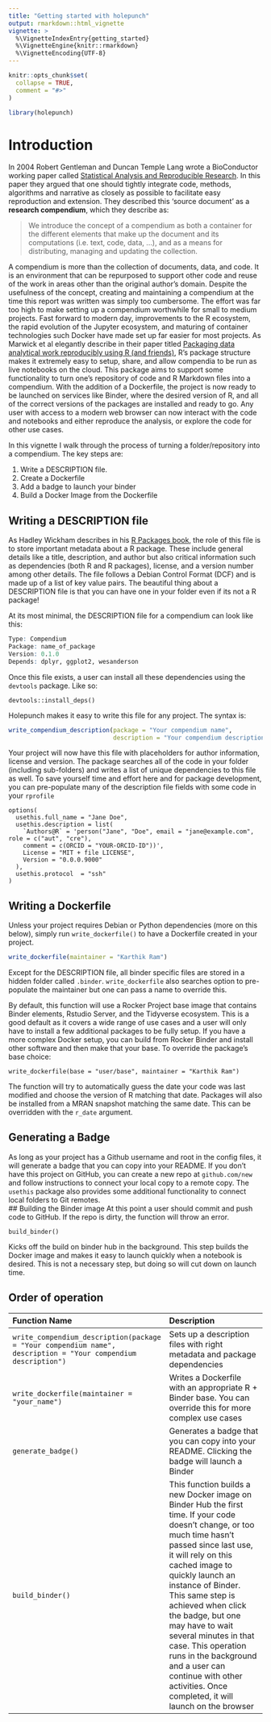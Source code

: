 ```yaml
---
title: "Getting started with holepunch"
output: rmarkdown::html_vignette
vignette: >
  %\VignetteIndexEntry{getting_started}
  %\VignetteEngine{knitr::rmarkdown}
  %\VignetteEncoding{UTF-8}
---
```


```r
knitr::opts_chunk$set(
  collapse = TRUE,
  comment = "#>"
)
```

```r
library(holepunch)
```

# Introduction

In 2004 Robert Gentleman and Duncan Temple Lang wrote a BioConductor  working paper called [Statistical Analysis and Reproducible Research](https://biostats.bepress.com/bioconductor/paper2/). In this paper they argued that one should tightly integrate code, methods,  algorithms and narrative as closely as possible to facilitate easy reproduction and extension. They described this 'source document' as a **research compendium**, which they describe as:

> We introduce the concept of a compendium as both a container for the different elements that make up the document and its computations (i.e. text, code, data, ...), and as a means for distributing, managing and updating the collection.

A compendium is more than the collection of documents, data, and code. It is an environment that can be repurposed to support other code and reuse of the work in areas other than the original author's domain. Despite the usefulness of the concept, creating and maintaining a compendium at the time this report was written was simply too cumbersome. The effort was far too high to make setting up a compendium worthwhile for small to medium projects. Fast forward to modern day, improvements to the R ecosystem, the rapid evolution of the Jupyter ecosystem, and maturing of container technologies such Docker have made set up far easier for most projects.  As Marwick et al elegantly describe in their paper titled [Packaging data analytical work reproducibly using R (and friends)](https://peerj.com/preprints/3192/), R's package structure makes it extremely easy to setup, share, and allow compendia to be run as live notebooks on the cloud. This package aims to support some functionality to turn one's repository of code and R Markdown files into a compendium. With the addition of a Dockerfile, the project is now ready to be launched on services like Binder, where the desired version of R, and all of the correct versions of the packages are installed and ready to go. Any user with access to a modern web browser can now interact with the code and notebooks and either reproduce the analysis, or explore the code for other use cases.

In this vignette I walk through the process of turning a folder/repository into a compendium. The key steps are:

1. Write a DESCRIPTION file. 
2. Create a Dockerfile
3. Add a badge to launch your binder
4. Build a Docker Image from the Dockerfile

## Writing a DESCRIPTION file

As Hadley Wickham describes in his [R Packages book](http://r-pkgs.had.co.nz/description.html), the role of this file is to store important metadata about a R package.  These include general details like a title, description, and author but also critical information such as  dependencies (both R and R packages), license, and a version number among other details.  The file follows a Debian Control Format (DCF) and is made up of a list of key value pairs. The beautiful thing about a DESCRIPTION file is that you can have one in your folder even if its not a R package! 

At its most minimal, the DESCRIPTION file for a compendium can look like this:

```r
Type: Compendium
Package: name_of_package
Version: 0.1.0
Depends: dplyr, ggplot2, wesanderson
```

Once this file exists, a user can install all these dependencies using the `devtools` package. Like so:

```
devtools::install_deps()
```

Holepunch makes it easy to write this file for any project. The syntax is:

```r
write_compendium_description(package = "Your compendium name", 
                             description = "Your compendium description")
```

Your project will now have this file with placeholders for author information, license and version. The package searches all of the code in your folder (including sub-folders) and writes a list of unique dependencies to this file as well. To save yourself time and effort here and for package development, you can pre-populate many of the description file fields with some code in your `rprofile`

```
options(
  usethis.full_name = "Jane Doe",
  usethis.description = list(
    `Authors@R` = 'person("Jane", "Doe", email = "jane@example.com", role = c("aut", "cre"), 
    comment = c(ORCID = "YOUR-ORCID-ID"))',
    License = "MIT + file LICENSE",
    Version = "0.0.0.9000"
  ),
  usethis.protocol  = "ssh"
)
```

## Writing a Dockerfile

Unless your project requires Debian or Python dependencies (more on this below), simply run `write_dockerfile()` to have a Dockerfile created in your project. 

```r
write_dockerfile(maintainer = "Karthik Ram")
```

Except for the DESCRIPTION file, all binder specific files are stored in a hidden folder called `.binder`. `write_dockerfile` also searches option to pre-populate the maintainer but one can pass a name to override this. 

By default, this function will use a Rocker Project base image that contains Binder elements, Rstudio Server, and the Tidyverse ecosystem. This is a good default as it covers a wide range of use cases and a user will only have to install a few additional packages to be fully setup. If you have a more complex Docker setup, you can build from Rocker Binder and install other software and then make that your base. To override the package's base choice:

```
write_dockerfile(base = "user/base", maintainer = "Karthik Ram")
```

The function will try to automatically guess the date your code was last modified and choose the version of R matching that date. Packages will also be installed from a MRAN snapshot matching the same date. This can be overridden with the `r_date` argument.

## Generating a Badge

As long as your project has a Github username and root in the config files, it will generate a badge that you can copy into your README. If you don't have this project on GitHub, you can create a new repo at `github.com/new` and follow instructions to connect your local copy to a remote copy. The `usethis` package also provides some additional functionality to connect local folders to Git remotes.
\
## Building the Binder image
At this point a user should commit and push code to GitHub. If the repo is dirty, the function will throw an error. 

```
build_binder()
```

Kicks off the build on binder hub in the background. This step builds the Docker image and makes it easy to launch quickly when a notebook is desired. This is not a necessary step, but doing so will cut down on launch time.
                             

## Order of operation

| Function Name | Description |
|:--|:--|
| `write_compendium_description(package = "Your compendium name", 
                             description = "Your compendium description")` | Sets up a description files with right metadata and package dependencies  |
| `write_dockerfile(maintainer = "your_name") `  | Writes a Dockerfile with an appropriate R + Binder base. You can override this for more complex use cases |
| `generate_badge()` | Generates a badge that you can copy into your README. Clicking the badge will launch a Binder |
| `build_binder()` | This function builds a new Docker image on Binder Hub the first time. If your code doesn't change, or too much time hasn't passed since last use, it will rely on this cached image to quickly launch an instance of Binder. This same step is achieved when click the badge, but one may have to wait several minutes in that case. This operation runs in the background and a user can continue with other activities. Once completed, it will launch on the browser  |